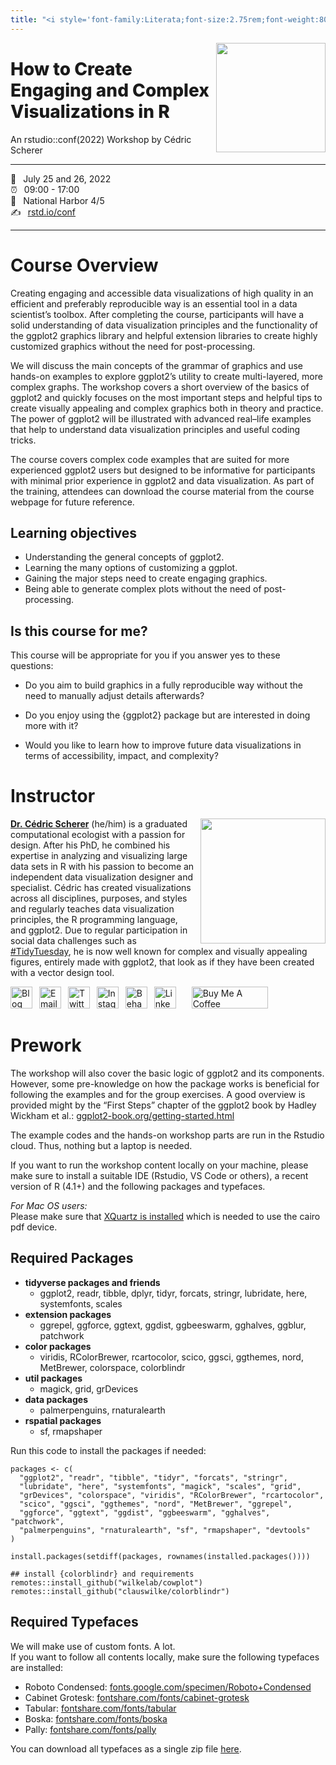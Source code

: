 ```yaml
---
title: "<i style='font-family:Literata;font-size:2.75rem;font-weight:800;line-height:.9;'>Graphic Design with ggplot2</i>"
---
```


![](images/logo.png){style="float:right;padding: 0 0 0 10px;" fig-alt="Course Hex Logo" width="175"}

<h1 style="font-weight:800;"> How to Create Engaging and Complex Visualizations in R</h1>

An rstudio::conf(2022) Workshop by Cédric Scherer

------------------------------------------------------------------------

<span class='code'>📆 &ensp;July 25 and 26, 2022</span>\
<span class='code'>⏰ &ensp;09:00 - 17:00</span>\
<span class='code'>🏨 &ensp;National Harbor 4/5</span>\
<span class='code'>✍️ &ensp;[rstd.io/conf](http://rstd.io/conf)</span>

------------------------------------------------------------------------

# Course Overview

Creating engaging and accessible data visualizations of high quality in an efficient and preferably reproducible way is an essential tool in a data scientist's toolbox. After completing the course, participants will have a solid understanding of data visualization principles and the functionality of the ggplot2 graphics library and helpful extension libraries to create highly customized graphics without the need for post-processing.

We will discuss the main concepts of the grammar of graphics and use hands-on examples to explore ggplot2's utility to create multi-layered, more complex graphs. The workshop covers a short overview of the basics of ggplot2 and quickly focuses on the most important steps and helpful tips to create visually appealing and complex graphics both in theory and practice. The power of ggplot2 will be illustrated with advanced real--life examples that help to understand data visualization principles and useful coding tricks.

The course covers complex code examples that are suited for more experienced ggplot2 users but designed to be informative for participants with minimal prior experience in ggplot2 and data visualization. As part of the training, attendees can download the course material from the course webpage for future reference.

## Learning objectives

-   Understanding the general concepts of ggplot2.
-   Learning the many options of customizing a ggplot.
-   Gaining the major steps need to create engaging graphics.
-   Being able to generate complex plots without the need of post-processing.

## Is this course for me?

This course will be appropriate for you if you answer yes to these questions:

-   Do you aim to build graphics in a fully reproducible way without the need to manually adjust details afterwards?

-   Do you enjoy using the {ggplot2} package but are interested in doing more with it?

-   Would you like to learn how to improve future data visualizations in terms of accessibility, impact, and complexity?


# Instructor

![](images/cedric.png){style="float:right;padding: 0 0 0 10px;" fig-alt="Headshot of Dr. Cédric Scherer" width="200"}

[**Dr. Cédric Scherer**](http://cedricscherer.com/) (he/him) is a graduated computational ecologist with a passion for design. After his PhD, he combined his expertise in analyzing and visualizing large data sets in R with his passion to become an independent data visualization designer and specialist. Cédric has created visualizations across all disciplines, purposes, and styles and regularly teaches data visualization principles, the R programming language, and ggplot2. Due to regular participation in social data challenges such as [#TidyTuesday](https://github.com/rfordatascience/tidytuesday), he is now well known for complex and visually appealing figures, entirely made with ggplot2, that look as if they have been created with a vector design tool.

<div align="center">
<a href="https://www.cedricscherer.com"><img border="0" alt="Blog" src="https://assets.dryicons.com/uploads/icon/svg/4926/home.svg" width="35" height="35"></a>&ensp;
<a href="mailto:info@data-vizard.com"><img border="0" alt="Email" src="https://assets.dryicons.com/uploads/icon/svg/8009/02dc3a5c-6504-4347-85fb-3f510cfecc45.svg" width="35" height="35"></a>&ensp;
<a href="https://twitter.com/CedScherer"><img border="0" alt="Twitter" src="https://assets.dryicons.com/uploads/icon/svg/8385/c23f7ffc-ca8d-4246-8978-ce9f6d5bcc99.svg" width="35" height="35"></a>&ensp; 
<a href="https://www.instagram.com/cedscherer/"><img border="0" alt="Instagram" src="https://assets.dryicons.com/uploads/icon/svg/8330/62263227-bb78-4b42-a9a9-e222e0cc7b97.svg" width="35" height="35"></a>&ensp;
<a href="https://www.behance.net/cedscherer"><img border="0" alt="Behance" src="https://assets.dryicons.com/uploads/icon/svg/8264/04073ce3-5b98-4f32-88d3-82b2ef828066.svg" width="35" height="35"></a>&ensp;
<a href="https://www.linkedin.com/in/cedricpscherer/"><img border="0" alt="LinkedIn" src="https://assets.dryicons.com/uploads/icon/svg/8337/a347cd89-1662-4421-be90-58e5e8004eae.svg" width="35" height="35"></a>&ensp;&emsp;
<a href="https://www.buymeacoffee.com/z3tt" target="_blank"><img src="https://www.buymeacoffee.com/assets/img/guidelines/download-assets-sm-1.svg" alt="Buy Me A Coffee" style="height: 35px !important;width: 122px !important;" ></a>
</div>

# Prework

The workshop will also cover the basic logic of ggplot2 and its components. However, some pre-knowledge on how the package works is beneficial for following the examples and for the group exercises. A good overview is provided might by the "First Steps" chapter of the ggplot2 book by Hadley Wickham et al.: [ggplot2-book.org/getting-started.html](https://ggplot2-book.org/getting-started.html)

The example codes and the hands-on workshop parts are run in the Rstudio cloud. Thus, nothing but a laptop is needed.

If you want to run the workshop content locally on your machine, please make sure to install a suitable IDE (Rstudio, VS Code or others), a recent version of R (4.1+) and the following packages and typefaces.

*For Mac OS users:*  
Please make sure that [XQuartz is installed](https://www.xquartz.org/) which is needed to use the cairo pdf device.

## Required Packages

-   **tidyverse packages and friends**
    -   ggplot2, readr, tibble, dplyr, tidyr, forcats, stringr, lubridate, here, systemfonts, scales
-   **extension packages**
    -   ggrepel, ggforce, ggtext, ggdist, ggbeeswarm, gghalves, ggblur, patchwork
-   **color packages**
    -   viridis, RColorBrewer, rcartocolor, scico, ggsci, ggthemes, nord, MetBrewer, colorspace, colorblindr
-   **util packages**
    -   magick, grid, grDevices
-   **data packages**
    -   palmerpenguins, rnaturalearth
-   **rspatial packages**
    -   sf, rmapshaper

Run this code to install the packages if needed:

    packages <- c(
      "ggplot2", "readr", "tibble", "tidyr", "forcats", "stringr",
      "lubridate", "here", "systemfonts", "magick", "scales", "grid",
      "grDevices", "colorspace", "viridis", "RColorBrewer", "rcartocolor",
      "scico", "ggsci", "ggthemes", "nord", "MetBrewer", "ggrepel",
      "ggforce", "ggtext", "ggdist", "ggbeeswarm", "gghalves", "patchwork", 
      "palmerpenguins", "rnaturalearth", "sf", "rmapshaper", "devtools"
    )

    install.packages(setdiff(packages, rownames(installed.packages())))  

    ## install {colorblindr} and requirements
    remotes::install_github("wilkelab/cowplot")
    remotes::install_github("clauswilke/colorblindr")

## Required Typefaces

We will make use of custom fonts. A lot.  
If you want to follow all contents locally, make sure the following typefaces are installed:

-   Roboto Condensed: <a href='www.fonts.google.com/specimen/Roboto+Condensed' target="_blank">fonts.google.com/specimen/Roboto+Condensed</a>
-   Cabinet Grotesk:  <a href='www.fontshare.com/fonts/cabinet-grotesk' target="_blank">fontshare.com/fonts/cabinet-grotesk</a>
-   Tabular:  <a href='www.fontshare.com/fonts/tabular' target="_blank">fontshare.com/fonts/tabular</a>
-   Boska:  <a href='(www.fontshare.com/fonts/boska' target="_blank">fontshare.com/fonts/boska</a>
-   Pally:  <a href='www.fontshare.com/fonts/pally' target="_blank">fontshare.com/fonts/pally</a>

You can download all typefaces as a single zip file [here](ggplot2-course-fonts.zip).
